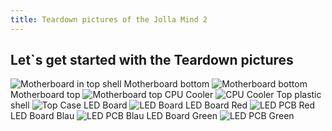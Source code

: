 ```yaml
---
title: Teardown pictures of the Jolla Mind 2
---
```

## Let`s get started with the Teardown pictures
![Motherboard in top shell](https://docs-mind2.s3.cubbit.eu/dissasembly-images%2FIMG_1237.jpg)
Motherboard bottom
![Motherboard bottom](https://docs-mind2.s3.cubbit.eu/dissasembly-images%2FIMG_1241.jpg)
Motherboard top
![Motherboard top](https://docs-mind2.s3.cubbit.eu/dissasembly-images%2FIMG_1243.jpg)
CPU Cooler
![CPU Cooler ](https://docs-mind2.s3.cubbit.eu/dissasembly-images%2FIMG_1250.jpg)
Top plastic shell
![Top Case ](https://docs-mind2.s3.cubbit.eu/dissasembly-images%2FIMG_1238.jpg)
LED Board
![LED Board](https://docs-mind2.s3.cubbit.eu/dissasembly-images%2FIMG_1239.jpg)
LED Board Red
![LED PCB Red](https://docs-mind2.s3.cubbit.eu/dissasembly-images%2FIMG_1264.jpg)
LED Board Blau
![LED PCB Blau](https://docs-mind2.s3.cubbit.eu/dissasembly-images%2FIMG_1263.jpg)
LED Board Green
![LED PCB Green](https://docs-mind2.s3.cubbit.eu/dissasembly-images%2FIMG_1258.jpg)